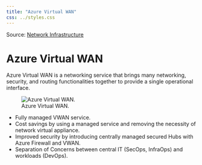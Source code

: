 ```yaml
---
title: "Azure Virtual WAN"
css: ../styles.css
---
```


Source: [Network Infrastructure](https://microsoftlearning.github.io/AZ-305-DesigningMicrosoftAzureInfrastructureSolutions/Instructions/CaseStudy/09-Networkingoption2.html)

# Azure Virtual WAN
Azure Virtual WAN is a networking service that brings many networking, security, and routing functionalities together to provide a single operational interface.

![Azure Virtual WAN.](../images/azure-virtual-wan.png)

- Fully managed VWAN service.
- Cost savings by using a managed service and removing the necessity of network virtual appliance.
- Improved security by introducing centrally managed secured Hubs with Azure Firewall and VWAN.
- Separation of Concerns between central IT (SecOps, InfraOps) and workloads (DevOps).
